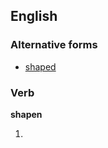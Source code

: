 ==English==

===Alternative forms===
*[[shaped]]

===Verb===
'''shapen'''

# {{obsolete}} {{past participle of|[[shape]]}}